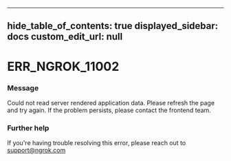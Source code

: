 
---
hide_table_of_contents: true
displayed_sidebar: docs
custom_edit_url: null
---


# ERR_NGROK_11002

### Message
Could not read server rendered application data. Please refresh the page and try again. If the problem persists, please contact the frontend team.

### Further help
If you're having trouble resolving this error, please reach out to [support@ngrok.com](mailto:support@ngrok.com?subject=Help%20with%20ERR_NGROK_11002)


<ErrorDetails error='err_ngrok_11002' />
